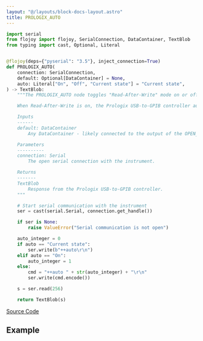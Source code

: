 ```yaml
---
layout: "@/layouts/block-docs-layout.astro"
title: PROLOGIX_AUTO
---
```



<PythonDocsDisplay docstring={docstring} />

```python
import serial
from flojoy import flojoy, SerialConnection, DataContainer, TextBlob
from typing import cast, Optional, Literal


@flojoy(deps={"pyserial": "3.5"}, inject_connection=True)
def PROLOGIX_AUTO(
    connection: SerialConnection,
    default: Optional[DataContainer] = None,
    auto: Literal["On", "Off", "Current state"] = "Current state",
) -> TextBlob:
    """The PROLOGIX_AUTO node toggles "Read-After-Write" mode on or off.

    When Read-After-Write is on, the Prologix USB-to-GPIB controller automatically reads a bench-top instrument's response after writing a command to it.

    Inputs
    ------
    default: DataContainer
        Any DataContainer - likely connected to the output of the OPEN_SERIAL node.

    Parameters
    ----------
    connection: Serial
        The open serial connection with the instrument.

    Returns
    -------
    TextBlob
        Response from the Prologix USB-to-GPIB controller.
    """

    # Start serial communication with the instrument
    ser = cast(serial.Serial, connection.get_handle())

    if ser is None:
        raise ValueError("Serial communication is not open")

    auto_integer = 0
    if auto == "Current state":
        ser.write(b"++auto\r\n")
    elif auto == "On":
        auto_integer = 1
    else:
        cmd = "++auto " + str(auto_integer) + "\r\n"
        ser.write(cmd.encode())

    s = ser.read(256)

    return TextBlob(s)

```

[Source Code](https://github.com/flojoy-ai/blocks/blob/main/blocks/IO/PROTOCOLS/GPIB/PROLOGIX/PROLOGIX_AUTO/PROLOGIX_AUTO.py)

## Example
